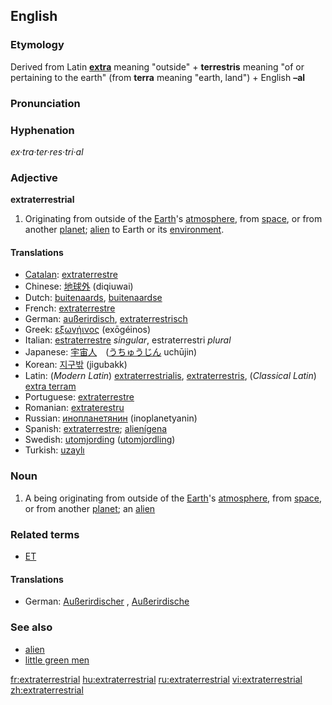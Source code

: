 ==English==
{{wikipedia}}

===Etymology===
Derived from Latin '''[[extra]]''' meaning "outside" + '''terrestris''' meaning "of or pertaining to the earth" (from '''terra''' meaning "earth, land") + English '''–al'''

===Pronunciation===
{{ipacregion|Canada}} {{ipac|ˌɛkstrətɚˈɛstriəl|en-ca-synth-extraterrestrial.ogg|CA synth}}

===Hyphenation===
''ex·tra·ter·res·tri·al''

===Adjective===
'''extraterrestrial'''

# Originating from outside of the [[Earth]]'s [[atmosphere]], from [[space]], or from another [[planet]]; [[alien]] to Earth or its [[environment]].

====Translations====
*[[Catalan]]: [[extraterrestre]]
*Chinese: [[地球外]] (diqiuwai)
*Dutch: [[buitenaards]], [[buitenaardse]]
*French: [[extraterrestre]]
*German: [[außerirdisch]], [[extraterrestrisch]]
*Greek: [[εξωγήινος]] (exōgéinos)
*Italian: [[estraterrestre]] ''singular'', estraterrestri ''plural''
*Japanese: [[宇宙人]]　([[うちゅうじん]] uchūjin)
*Korean: [[지구밖]] (jigubakk)
*Latin: (''Modern Latin'') [[extraterrestrialis]], [[extraterrestris]], (''Classical Latin'') [[extra terram]]
*Portuguese: [[extraterrestre]]
*Romanian: [[extraterestru]]
*Russian: [[инопланетянин]] (inoplanetyanin)
*Spanish: [[extraterrestre]]; [[alienígena]]
*Swedish: [[utomjording]] ([[utomjordling]])
*Turkish: [[uzaylı]]

===Noun===
{{en-noun}}

# A being originating from outside of the [[Earth]]'s [[atmosphere]], from [[space]], or from another [[planet]]; an [[alien]]

===Related terms===
*[[ET]]

====Translations====
{{rfc-level|Translations at L4+ not in L3 POS section}}
{{trans-top}}
*German: [[Außerirdischer]] {{m}}, [[Außerirdische]] {{f}}
{{trans-mid}}
{{trans-bottom}}

===See also===
*[[alien]]
*[[little green men]]

[[fr:extraterrestrial]]
[[hu:extraterrestrial]]
[[ru:extraterrestrial]]
[[vi:extraterrestrial]]
[[zh:extraterrestrial]]